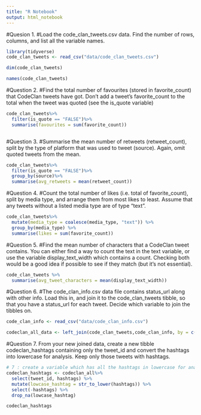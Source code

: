 ```yaml
---
title: "R Notebook"
output: html_notebook
---
```



#Quesion 1.
#Load the code_clan_tweets.csv data. Find the number of rows, columns, and list all the variable names.
```r
library(tidyverse)
code_clan_tweets <- read_csv("data/code_clan_tweets.csv")
```

```r
dim(code_clan_tweets)

names(code_clan_tweets)
```

#Question 2.
#Find the total number of favourites (stored in favorite_count) that CodeClan tweets have got. Don’t add a tweet’s favorite_count to the total when the tweet was quoted (see the is_quote variable)


```r
code_clan_tweets%>%
  filter(is_quote == "FALSE")%>%
  summarise(favourites = sum(favorite_count))



```


#Question 3.
#Summarise the mean number of retweets (retweet_count), split by the type of platform that was used to tweet (source). Again, omit quoted tweets from the mean.


```r
code_clan_tweets%>%
  filter(is_quote == "FALSE")%>%
  group_by(source)%>%
  summarise(avg_retweets = mean(retweet_count))
```

#Question 4.
#Count the total number of likes (i.e. total of favorite_count), split by media type, and arrange them from most likes to least. Assume that any tweets without a listed media type are of type “text”.

```r
code_clan_tweets%>%
  mutate(media_type = coalesce(media_type, "text")) %>%
  group_by(media_type) %>%
  summarise(likes = sum(favorite_count))
```

#Question 5.
#Find the mean number of characters that a CodeClan tweet contains. You can either find a way to count the text in the text variable, or use the variable display_text_width which contains a count. Checking both would be a good idea if possible to see if they match (but it’s not essential).

```r
code_clan_tweets %>%
  summarise(avg_tweet_characters = mean(display_text_width))
```


#Question 6.
#The code_clan_info.csv data file contains status_url along with other info. Load this in, and join it to the code_clan_tweets tibble, so that you have a status_url for each tweet. Decide which variable to join the tibbles on.

```r
code_clan_info <- read_csv("data/code_clan_info.csv")

codeclan_all_data <- left_join(code_clan_tweets,code_clan_info, by = c("tweet_id"))

```

#Question 7. From your new joined data, create a new tibble codeclan_hashtags containing only the tweet_id and convert the hashtags into lowercase for analysis. Keep only those tweets with hashtags.

```r
# 7 : create a variable which has all the hashtags in lowercase for analysis
codeclan_hashtags <- codeclan_all%>% 
  select(tweet_id, hashtags) %>%
  mutate(lowcase_hashtag = str_to_lower(hashtags)) %>%
  select(-hashtags) %>%
  drop_na(lowcase_hashtag)

codeclan_hashtags
```

